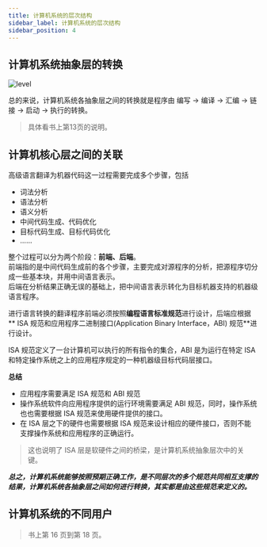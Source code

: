 ```yaml
---
title: 计算机系统的层次结构
sidebar_label: 计算机系统的层次结构
sidebar_position: 4
---
```


## 计算机系统抽象层的转换

![level](./_img_/level.png)

总的来说，计算机系统各抽象层之间的转换就是程序由 编写 → 编译 → 汇编 → 链接 → 启动 → 执行的转换。

> 具体看书上第13页的说明。

## 计算机核心层之间的关联
高级语言翻译为机器代码这一过程需要完成多个步骤，包括
- 词法分析
- 语法分析
- 语义分析
- 中间代码生成、代码优化
- 目标代码生成、目标代码优化
- $......$

整个过程可以分为两个阶段：**前端、后端**。  
前端指的是中间代码生成前的各个步骤，主要完成对源程序的分析，把源程序切分成一些基本块，并用中间语言表示。  
后端在分析结果正确无误的基础上，把中间语言表示转化为目标机器支持的机器级语言程序。

进行语言转换的翻译程序前端必须按照**编程语言标准规范**进行设计，后端应根据** ISA 规范和应用程序二进制接口(Application Binary Interface，ABI) 规范**进行设计。

ISA 规范定义了一台计算机可以执行的所有指令的集合，ABI 是为运行在特定 ISA 和特定操作系统之上的应用程序规定的一种机器级目标代码层接口。

**总结**
- 应用程序需要满足 ISA 规范和 ABI 规范
- 操作系统软件向应用程序提供的运行环境需要满足 ABI 规范，同时，操作系统也也需要根据 ISA 规范来使用硬件提供的接口。
- 在 ISA 层之下的硬件也需要根据 ISA 规范来设计相应的硬件接口，否则不能支撑操作系统和应用程序的正确运行。

> 这也说明了 ISA 层是软硬件之间的桥梁，是计算机系统抽象层次中的关键。

***总之，计算机系统能够按照预期正确工作，是不同层次的多个规范共同相互支撑的结果，计算机系统各抽象层之间如何进行转换，其实都是由这些规范来定义的。***

## 计算机系统的不同用户
> 书上第 16 页到第 18 页。


